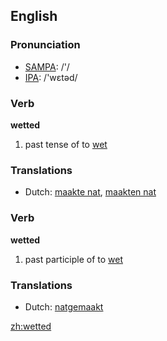 ==English==

===Pronunciation===
*[[w:SAMPA|SAMPA]]: /'/
*[[w:IPA|IPA]]: /'wεtəd/

{{rft|Isn't "wetted" considered incorrect in preference to "wet" except in specialized jargon?}}

===Verb===
'''wetted'''

# past tense of to [[wet]]

===Translations===
*Dutch: [[maakte nat]], [[maakten nat]]

===Verb===
'''wetted'''

# past participle of to [[wet]]

===Translations===
*Dutch: [[natgemaakt]]

[[zh:wetted]]